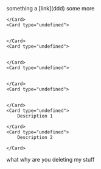 
<Callout type="note">
    something a [link](ddd)

</Callout>
<Card type="undefined">
    some more

</Card>
<CardGroup cols="2">
    <Card type="undefined">
        

    </Card>
    <Card type="undefined">
        

    </Card>
    <Card type="undefined">
        

    </Card>
    <Card type="undefined">
        

    </Card>
    <Card type="undefined">
        

    </Card>
    <Card type="undefined">
        Description 1

    </Card>
    <Card type="undefined">
        Description 2

    </Card>

</CardGroup>
what why are you deleting my stuff

<someMdx />